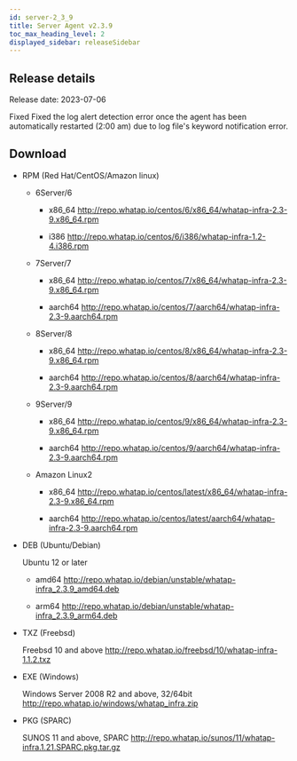 ```yaml
---
id: server-2_3_9
title: Server Agent v2.3.9
toc_max_heading_level: 2
displayed_sidebar: releaseSidebar
---
```


## Release details

Release date: 2023-07-06

<p><Status>Fixed</Status> Fixed the log alert detection error once the agent has been automatically restarted (2:00 am) due to log file's keyword notification error.</p>

## Download

- RPM (Red Hat/CentOS/Amazon linux)

  - 6Server/6

    - x86_64 http://repo.whatap.io/centos/6/x86_64/whatap-infra-2.3-9.x86_64.rpm

    - i386 http://repo.whatap.io/centos/6/i386/whatap-infra-1.2-4.i386.rpm

  - 7Server/7

    - x86_64 http://repo.whatap.io/centos/7/x86_64/whatap-infra-2.3-9.x86_64.rpm

    - aarch64 http://repo.whatap.io/centos/7/aarch64/whatap-infra-2.3-9.aarch64.rpm

  - 8Server/8

    - x86_64 http://repo.whatap.io/centos/8/x86_64/whatap-infra-2.3-9.x86_64.rpm

    - aarch64 http://repo.whatap.io/centos/8/aarch64/whatap-infra-2.3-9.aarch64.rpm

  - 9Server/9

    - x86_64 http://repo.whatap.io/centos/9/x86_64/whatap-infra-2.3-9.x86_64.rpm

    - aarch64 http://repo.whatap.io/centos/9/aarch64/whatap-infra-2.3-9.aarch64.rpm

  - Amazon Linux2

    - x86_64 http://repo.whatap.io/centos/latest/x86_64/whatap-infra-2.3-9.x86_64.rpm

    - aarch64 http://repo.whatap.io/centos/latest/aarch64/whatap-infra-2.3-9.aarch64.rpm

- DEB (Ubuntu/Debian)

  Ubuntu 12 or later

  - amd64 http://repo.whatap.io/debian/unstable/whatap-infra_2.3.9_amd64.deb

  - arm64 http://repo.whatap.io/debian/unstable/whatap-infra_2.3.9_arm64.deb

- TXZ (Freebsd)

  Freebsd 10 and above http://repo.whatap.io/freebsd/10/whatap-infra-1.1.2.txz

- EXE (Windows)

  Windows Server 2008 R2 and above, 32/64bit http://repo.whatap.io/windows/whatap_infra.zip

- PKG (SPARC)

  SUNOS 11 and above, SPARC http://repo.whatap.io/sunos/11/whatap-infra.1.21.SPARC.pkg.tar.gz
